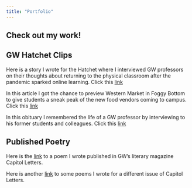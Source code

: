 ```yaml
---
title: "Portfolio"
---
```

## Check out my work!

## GW Hatchet Clips
Here is a story I wrote for the Hatchet where I interviewed GW professors on their thoughts about returning to the physical classroom after the pandemic sparked online learning. Click this [link](https://www.gwhatchet.com/2021/08/30/faculty-return-to-classrooms-after-nearly-three-semesters-of-remote-learning/)


In this article I got the chance to preview Western Market in Foggy Bottom to give students a sneak peak of the new food vendors coming to campus. Click this [link](https://www.gwhatchet.com/2021/08/30/what-to-expect-from-western-market/)

In this obituary I remembered the life of a GW professor by interviewing to his former students and colleagues. Click this [link](https://www.gwhatchet.com/2021/04/19/assistant-professor-of-health-sciences-dies-at-73-in-a-house-fire/)

## Published Poetry
Here is the [link](https://issuu.com/gwcapitolletters/docs/version_for_issu) to a poem I wrote published in GW's literary magazine Capitol Letters. 

Here is another [link](https://issuu.com/gwcapitolletters/docs/valentines) to some poems I wrote for a different issue of Capitol Letters.

